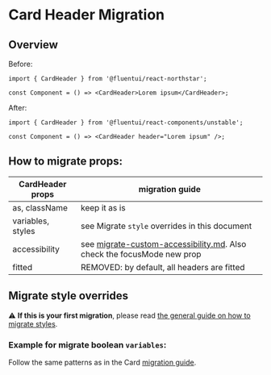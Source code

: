 
<Meta title="Concepts/Migration/from v0/Components/Card Migration/CardHeader" />

# Card Header Migration

## Overview

Before:

```tsx
import { CardHeader } from '@fluentui/react-northstar';

const Component = () => <CardHeader>Lorem ipsum</CardHeader>;
```

After:

```tsx
import { CardHeader } from '@fluentui/react-components/unstable';

const Component = () => <CardHeader header="Lorem ipsum" />;
```

## How to migrate props:

| CardHeader props  | migration guide                                                                                                                             |
| ----------------- | ------------------------------------------------------------------------------------------------------------------------------------------- |
| as, className     | keep it as is                                                                                                                               |
| variables, styles | see Migrate `style` overrides in this document                                                                                              |
| accessibility     | see [migrate-custom-accessibility.md](?path=/docs/concepts-migrating-from-v0-custom-accessibility--page). Also check the focusMode new prop |
| fitted            | REMOVED: by default, all headers are fitted                                                                                                 |

## Migrate style overrides

⚠️ **If this is your first migration**, please read [the general guide on how to migrate styles](?path=/docs/concepts-migrating-from-v0-custom-style-overrides--page).

### Example for migrate boolean `variables`:

Follow the same patterns as in the Card [migration guide](?path=/docs/concepts-migration-from-v0-components-card-migration-card--page).
